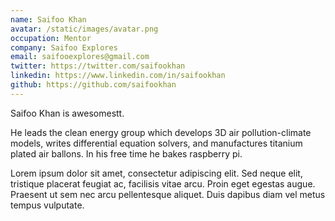 ```yaml
---
name: Saifoo Khan
avatar: /static/images/avatar.png
occupation: Mentor
company: Saifoo Explores
email: saifooexplores@gmail.com
twitter: https://twitter.com/saifookhan
linkedin: https://www.linkedin.com/in/saifookhan
github: https://github.com/saifookhan
---
```


Saifoo Khan is awesomestt.

He leads the clean energy group which develops 3D air pollution-climate models, writes differential equation solvers, and manufactures titanium plated air ballons. In his free time he bakes raspberry pi.

Lorem ipsum dolor sit amet, consectetur adipiscing elit. Sed neque elit, tristique placerat feugiat ac, facilisis vitae arcu. Proin eget egestas augue. Praesent ut sem nec arcu pellentesque aliquet. Duis dapibus diam vel metus tempus vulputate.
